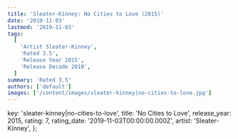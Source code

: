 ```yaml
---
title: 'Sleater-Kinney: No Cities to Love (2015)'
date: '2019-11-03'
lastmod: '2019-11-03'
tags:
  [
    'Artist Sleater-Kinney',
    'Rated 3.5',
    'Release Year 2015',
    'Release Decade 2010',
  ]
summary: 'Rated 3.5'
authors: ['default']
images: ['/content/images/sleater-kinney|no-cities-to-love.jpg']
---
```


  key: 'sleater-kinney|no-cities-to-love',
  title: 'No Cities to Love',
  release_year: 2015,
  rating: 7,
  rating_date: '2019-11-03T00:00:00.000Z',
  artist: 'Sleater-Kinney',
};

<MusicRating data={data} />
